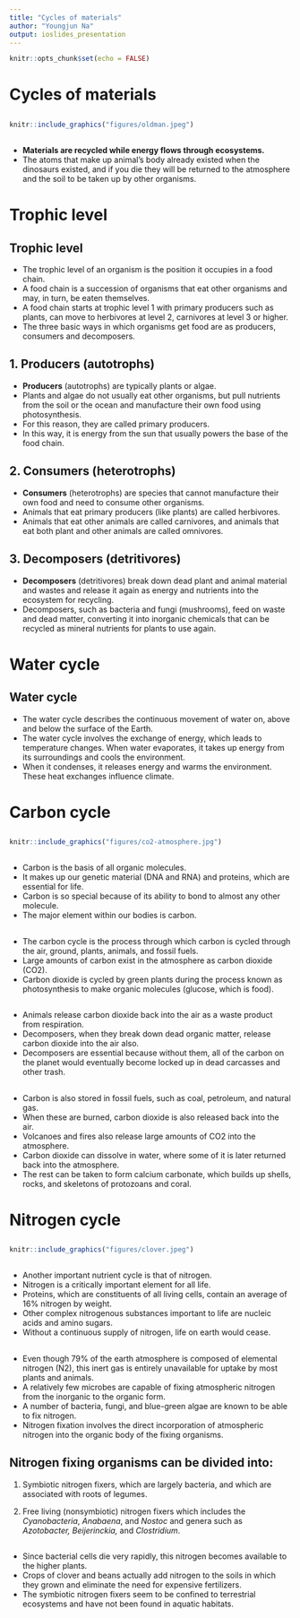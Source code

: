 ```yaml
---
title: "Cycles of materials"
author: "Youngjun Na"
output: ioslides_presentation
---
```


```r
knitr::opts_chunk$set(echo = FALSE)
```

# Cycles of materials   

##
```r
knitr::include_graphics("figures/oldman.jpeg")
```

##
- **Materials are recycled while energy flows through ecosystems.**
- The atoms that make up animal's body already existed when the dinosaurs existed, and if you die they will be returned to the atmosphere and the soil to be taken up by other organisms.

# Trophic level
## Trophic level
- The trophic level of an organism is the position it occupies in a food chain. 
- A food chain is a succession of organisms that eat other organisms and may, in turn, be eaten themselves. 
- A food chain starts at trophic level 1 with primary producers such as plants, can move to herbivores at level 2, carnivores at level 3 or higher.
- The three basic ways in which organisms get food are as producers, consumers and decomposers.

## 1. Producers (autotrophs) 
- **Producers** (autotrophs) are typically plants or algae. 
- Plants and algae do not usually eat other organisms, but pull nutrients from the soil or the ocean and manufacture their own food using photosynthesis. 
- For this reason, they are called primary producers. 
- In this way, it is energy from the sun that usually powers the base of the food chain.


## 2. Consumers (heterotrophs) 
- **Consumers** (heterotrophs) are species that cannot manufacture their own food and need to consume other organisms. 
- Animals that eat primary producers (like plants) are called herbivores. 
- Animals that eat other animals are called carnivores, and animals that eat both plant and other animals are called omnivores.

## 3. Decomposers (detritivores) 
- **Decomposers** (detritivores) break down dead plant and animal material and wastes and release it again as energy and nutrients into the ecosystem for recycling. 
- Decomposers, such as bacteria and fungi (mushrooms), feed on waste and dead matter, converting it into inorganic chemicals that can be recycled as mineral nutrients for plants to use again.

# Water cycle
## Water cycle
- The water cycle describes the continuous movement of water on, above and below the surface of the Earth. 
- The water cycle involves the exchange of energy, which leads to temperature changes. When water evaporates, it takes up energy from its surroundings and cools the environment. 
- When it condenses, it releases energy and warms the environment. These heat exchanges influence climate.

# Carbon cycle
## 
```r
knitr::include_graphics("figures/co2-atmosphere.jpg")
```

##
- Carbon is the basis of all organic molecules. 
- It makes up our genetic material (DNA and RNA) and proteins, which are essential for life. 
- Carbon is so special because of its ability to bond to almost any other molecule. 
- The major element within our bodies is carbon.

##
- The carbon cycle is the process through which carbon is cycled through the air, ground, plants, animals, and fossil fuels. 
- Large amounts of carbon exist in the atmosphere as carbon dioxide (CO2). 
- Carbon dioxide is cycled by green plants during the process known as photosynthesis to make organic molecules (glucose, which is food).

##
- Animals release carbon dioxide back into the air as a waste product from respiration. 
- Decomposers, when they break down dead organic matter, release carbon dioxide into the air also.
- Decomposers are essential because without them, all of the carbon on the planet would eventually become locked up in dead carcasses and other trash. 

##
- Carbon is also stored in fossil fuels, such as coal, petroleum, and natural gas. 
- When these are burned, carbon dioxide is also released back into the air. 
- Volcanoes and fires also release large amounts of CO2 into the atmosphere. 
- Carbon dioxide can dissolve in water, where some of it is later returned back into the atmosphere. 
- The rest can be taken to form calcium carbonate, which builds up shells, rocks, and skeletons of protozoans and coral.

# Nitrogen cycle

##
```r
knitr::include_graphics("figures/clover.jpeg")
```

##
- Another important nutrient cycle is that of nitrogen. 
- Nitrogen is a critically important element for all life. 
- Proteins, which are constituents of all living cells, contain an average of 16% nitrogen by weight. 
- Other complex nitrogenous substances important to life are nucleic acids and amino sugars. 
- Without a continuous supply of nitrogen, life on earth would cease.

##
- Even though 79% of the earth atmosphere is composed of elemental nitrogen (N2), this inert gas is entirely unavailable for uptake by most plants and animals. 
- A relatively few microbes are capable of fixing atmospheric nitrogen from the inorganic to the organic form. 
- A number of bacteria, fungi, and blue-green algae are known to be able to fix nitrogen. 
- Nitrogen fixation involves the direct incorporation of atmospheric nitrogen into the organic body of the fixing organisms. 

## Nitrogen fixing organisms can be divided into:

1. Symbiotic nitrogen fixers, which are largely bacteria, and which are associated with roots of legumes.

2. Free living (nonsymbiotic) nitrogen fixers which includes the *Cyanobacteria*, *Anabaena*, and *Nostoc* and genera such as *Azotobacter, Beijerinckia,* and *Clostridium*.

##
- Since bacterial cells die very rapidly, this nitrogen becomes available to the higher plants. 
- Crops of clover and beans actually add nitrogen to the soils in which they grown and eliminate the need for expensive fertilizers. 
- The symbiotic nitrogen fixers seem to be confined to terrestrial ecosystems and have not been found in aquatic habitats. 